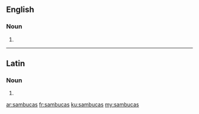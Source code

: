 ==English==

===Noun===
{{head|en}}

# {{plural of|sambuca}}

----

==Latin==

===Noun===
{{la-noun-form|sambūcās}}

# {{inflection of|sambūca||acc|p|lang=la}}

[[ar:sambucas]]
[[fr:sambucas]]
[[ku:sambucas]]
[[my:sambucas]]